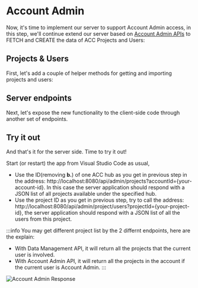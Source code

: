 


# Account Admin

Now, it's time to implement our server to support Account Admin access, in this step, we'll 
continue extend our server based on [Account Admin APIs](https://aps.autodesk.com/en/docs/acc/v1/overview/field-guide/admin/)
to FETCH and CREATE the data of ACC Projects and Users:

## Projects & Users

First, let's add a couple of helper methods for getting and importing projects and users:

<EnvTabs NodeJsVsCode={NodeJsVsCodeHubs} DotNetVsCode={DotNetAccoutAdmin} DotNetVs2022={DotNetAccoutAdmin} />

## Server endpoints

Next, let's expose the new functionality to the client-side code through another
set of endpoints.

<EnvTabs NodeJsVsCode={NodeJsVsCodeEndpoints} DotNetVsCode={DotNetEndpoints} DotNetVs2022={DotNetEndpoints} />

## Try it out

And that's it for the server side. Time to try it out!

Start (or restart) the app from Visual Studio Code as usual, 
- Use the ID(removing **b.**) of one ACC hub as you get in previous step in the address: http://localhost:8080/api/admin/projects?accountId={your-account-id}.
In this case the server application should respond with a JSON list of all projects
available under the specified hub.
- Use the project ID as you get in previous step, try to call the address: 
http://localhost:8080/api/admin/project/users?projectId={your-project-id}, the server application should
respond with a JSON list of all the users from this project. 

:::info
You may get different project list by the 2 differnt endpoints, here are the explain:
- With Data Management API, it will return all the projects that the current user is involved.
- With Account Admin API, it will return all the projects in the account if the current user is Account Admin.
:::

![Account Admin Response](./_shared/account-admin.webp)
